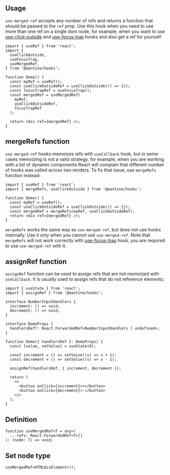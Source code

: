 

## Usage

`use-merged-ref` accepts any number of refs and returns a function that should be passed to the `ref` prop.
Use this hook when you need to use more than one ref on a single dom node, for example,
when you want to use [use-click-outside](/hooks/use-click-outside/) and [use-focus-trap](/hooks/use-focus-trap/) hooks and also get a ref for yourself:

```tsx
import { useRef } from 'react';
import {
  useClickOutside,
  useFocusTrap,
  useMergedRef,
} from '@mantine/hooks';

function Demo() {
  const myRef = useRef();
  const useClickOutsideRef = useClickOutside(() => {});
  const focusTrapRef = useFocusTrap();
  const mergedRef = useMergedRef(
    myRef,
    useClickOutsideRef,
    focusTrapRef
  );

  return <div ref={mergedRef} />;
}
```

## mergeRefs function

`use-merged-ref` hooks memoizes refs with `useCallback` hook, but in some cases
memoizing is not a valid strategy, for example, when you are working with a list
of dynamic components React will complain that different number of hooks was called
across two renders. To fix that issue, use `mergeRefs` function instead:

```tsx
import { useRef } from 'react';
import { mergeRefs, useClickOutside } from '@mantine/hooks';

function Demo() {
  const myRef = useRef();
  const useClickOutsideRef = useClickOutside(() => {});
  const mergedRef = mergeRefs(myRef, useClickOutsideRef);
  return <div ref={mergedRef} />;
}
```

`mergeRefs` works the same way as `use-merged-ref`, but does not use hooks internally.
Use it only when you cannot use `use-merged-ref`. Note that `mergeRefs` will not work
correctly with [use-focus-trap](/hooks/use-focus-trap/) hook, you are required to
use `use-merged-ref` with it.

## assignRef function

`assignRef` function can be used to assign refs that are not memoized with `useCallback`.
It is usually used to assign refs that do not reference elements:

```tsx
import { useState } from 'react';
import { assignRef } from '@mantine/hooks';

interface NumberInputHandlers {
  increment: () => void;
  decrement: () => void;
}

interface DemoProps {
  handlersRef?: React.ForwardedRef<NumberInputHandlers | undefined>;
}

function Demo({ handlersRef }: DemoProps) {
  const [value, setValue] = useState(0);

  const increment = () => setValue((v) => v + 1);
  const decrement = () => setValue((v) => v - 1);

  assignRef(handlersRef, { increment, decrement });

  return (
    <>
      <button onClick={increment}>+</button>
      <button onClick={decrement}>-</button>
    </>
  );
}
```

## Definition

```tsx
function useMergedRef<T = any>(
  ...refs: React.ForwardedRef<T>[]
): (node: T) => void;
```

## Set node type

```tsx
useMergedRef<HTMLDivElement>();
```
